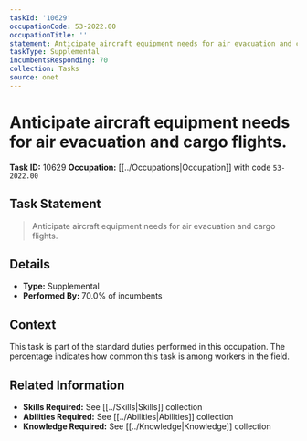 ```yaml
---
taskId: '10629'
occupationCode: 53-2022.00
occupationTitle: ''
statement: Anticipate aircraft equipment needs for air evacuation and cargo flights.
taskType: Supplemental
incumbentsResponding: 70
collection: Tasks
source: onet
---
```

# Anticipate aircraft equipment needs for air evacuation and cargo flights.

**Task ID:** 10629
**Occupation:** [[../Occupations|Occupation]] with code `53-2022.00`

## Task Statement

> Anticipate aircraft equipment needs for air evacuation and cargo flights.

## Details

- **Type:** Supplemental
- **Performed By:** 70.0% of incumbents

## Context

This task is part of the standard duties performed in this occupation. The percentage indicates how common this task is among workers in the field.

## Related Information

- **Skills Required:** See [[../Skills|Skills]] collection
- **Abilities Required:** See [[../Abilities|Abilities]] collection
- **Knowledge Required:** See [[../Knowledge|Knowledge]] collection
